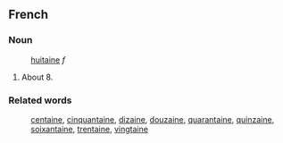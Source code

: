 ==French==
===Noun===
:[[huitaine]] ''f''
#About 8.
===Related words===
:[[centaine]], [[cinquantaine]], [[dizaine]], [[douzaine]], [[quarantaine]], [[quinzaine]], [[soixantaine]], [[trentaine]], [[vingtaine]]
